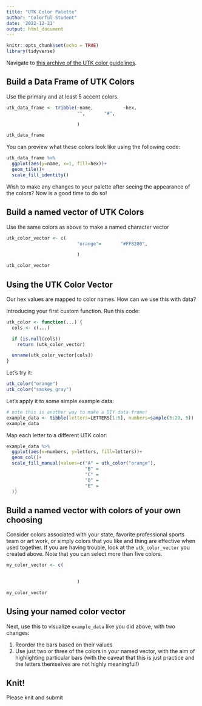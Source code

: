 ```yaml
---
title: "UTK Color Palette"
author: "Colorful Student"
date: '2022-12-21'
output: html_document
---
```


```r
knitr::opts_chunk$set(echo = TRUE)
library(tidyverse)
```

Navigate to [this archive of the UTK color guidelines](https://web.archive.org/web/20210224024222/https://brand.utk.edu/standards/colors/).

## Build a Data Frame of UTK Colors

Use the primary and at least 5 accent colors.

```r
utk_data_frame <- tribble(~name,           ~hex,
                          "",       "#",

                          )

utk_data_frame
```

You can preview what these colors look like using the following code:

```r
utk_data_frame %>%
  ggplot(aes(y=name, x=1, fill=hex))+
  geom_tile()+
  scale_fill_identity()
```

Wish to make any changes to your palette after seeing the appearance of the colors? Now is a good time to do so!

## Build a named vector of UTK Colors

Use the same colors as above to make a named character vector
```r
utk_color_vector <- c(
                          "orange"=       "#FF8200",

                          )

utk_color_vector
```

## Using the UTK Color Vector

Our hex values are mapped to color names. How can we use this with data?

Introducing your first custom function. Run this code:

```r
utk_color <- function(...) {
  cols <- c(...)

  if (is.null(cols))
    return (utk_color_vector)

  unname(utk_color_vector[cols])
}
```

Let's try it:

```r
utk_color("orange")
utk_color("smokey_gray")
```

Let's apply it to some simple example data:

```r
# note this is another way to make a DIY data frame!
example_data <- tibble(letters=LETTERS[1:5], numbers=sample(5:20, 5))
example_data
```

Map each letter to a different UTK color:

```r
example_data %>%
  ggplot(aes(x=numbers, y=letters, fill=letters))+
  geom_col()+
  scale_fill_manual(values=c("A" = utk_color("orange"),
                             "B" = 
                             "C" = 
                             "D" = 
                             "E" = 
  ))
```

## Build a named vector with colors of your own choosing

Consider colors associated with your state, favorite professional sports team or art work, or simply colors that you like and thing are effective when used together. If you are having trouble, look at the `utk_color_vector` you created above. Note that you can select more than five colors.


```r
my_color_vector <- c(
                          

                          )

my_color_vector
```

## Using your named color vector

Next, use this to visualize `example_data` like you did above, with two changes:

1. Reorder the bars based on their values
2. Use just two or three of the colors in your named vector, with the aim of highlighting particular bars (with the caveat that this is just practice and the letters themselves are not highly meaningful!)

## Knit!

Please knit and submit